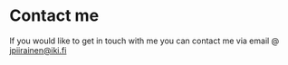 # Contact me

If you would like to get in touch with me you can contact me via email @ jpiirainen@iki.fi
